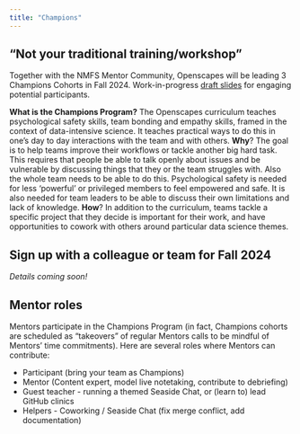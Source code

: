 ```yaml
---
title: "Champions"
---
```


## "Not your traditional training/workshop"

Together with the NMFS Mentor Community, Openscapes will be leading 3 Champions Cohorts in Fall 2024. Work-in-progress [draft slides](https://docs.google.com/presentation/d/1rfIGbpctNdW2WNUz1vy5-U2JFh4F_0Z-B_wgjwvXTYY/edit#slide=id.g29ec5741130_0_210) for engaging potential participants.

**What is the Champions Program?** The Openscapes curriculum teaches psychological safety skills, team bonding and empathy skills, framed in the context of data-intensive science. It teaches practical ways to do this in one's day to day interactions with the team and with others. **Why**? The goal is to help teams improve their workflows or tackle another big hard task. This requires that people be able to talk openly about issues and be vulnerable by discussing things that they or the team struggles with. Also the whole team needs to be able to do this. Psychological safety is needed for less ‘powerful’ or privileged members to feel empowered and safe. It is also needed for team leaders to be able to discuss their own limitations and lack of knowledge. **How**? In addition to the curriculum, teams tackle a specific project that they decide is important for their work, and have opportunities to cowork with others around particular data science themes.


<!--- TODO UPDATE THIS FOR 3 Cohorts 
## Champions Program Details



**This NASA Openscapes Champions Cohort will run from April-May 2024!** We will meet as a cohort five times over two months, on alternating Wednesdays, with additional optional coworking times. 

-   **Dates:** April 3, 17, May 1, 15, 29.
-   **Times:** 10:00-11:30 am Pacific Time
-   **Where:** remotely, via Zoom
-   **What we learn:** details coming soon, see the [2023 cohort webpage](https://nasa-openscapes.github.io/2023-nasa-champions/)
-   **Who:** Cohort of 7 research groups that work with NASA Earthdata and interested in workflows in the Cloud. Each team consists of a team lead (faculty, principal investigator, etc) and up to 4 team members of your choice (graduate students, post docs, research techs, etc). Teams can also be collaborating in other ways and do not need to be a formal research group.
-   **Cost:** Free; this opportunity is supported by NASA funding to Openscapes
-   **Expected time commitment:** 8hrs/month for 2 months is a minimum expected time commitment. This accounts for 3 hours/month of synchronous Cohort Calls, optional Coworking hours, and team Seaside Chats where you plan with your research group to strengthen shared workflows.

--->

## Sign up with a colleague or team for Fall 2024

*Details coming soon!*

<!---
**Nominate your team by adding to [this Google Spreadsheet] (TODO) by March 19, 2024** - date extended. This opportunity is open only to research groups that work with data from [NASA Data Centers [DAACs]](https://www.earthdata.nasa.gov/eosdis/daacs). Priority will be given to researchers using data from DAACs participating in Openscapes this year: LP DAAC, NSIDC, PO.DAAC, GES DISC, ASDC, ORNL DAAC, ASDC, OBDAAC, LAADS, GHRC, SEDAC, and ASF.

Please submit one nomination per team, preferably by the team lead (faculty, principal investigator, etc). Participants from previous cohorts are welcome. We will confirm participation on a rolling basis.

--->

## Mentor roles

Mentors participate in the Champions Program (in fact, Champions cohorts are scheduled as "takeovers" of regular Mentors calls to be mindful of Mentors' time commitments). Here are several roles where Mentors can contribute: 

- Participant (bring your team as Champions)
- Mentor (Content expert, model live notetaking, contribute to debriefing)
- Guest teacher - running a themed Seaside Chat, or (learn to) lead GitHub clinics
- Helpers - Coworking / Seaside Chat (fix merge conflict, add documentation)

